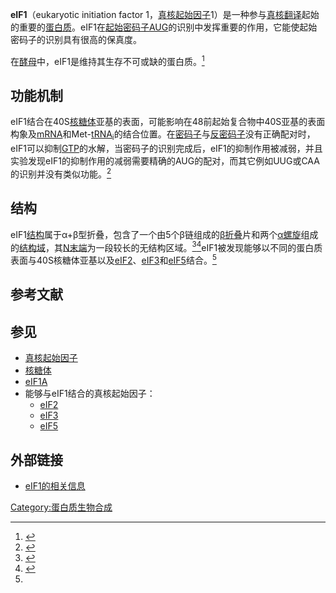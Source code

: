 {{protein
| Name = 真核起始因子1
| caption = 人类eIF1的溶液结构
| image =  Human eIF1.jpg
| width = 250px
| HGNCid = 
| Symbol = eIF1
| AltSymbols = SUI1（酵母中）
| EntrezGene = 10209
| OMIM = 
| RefSeq = NP_005792
| UniProt = P41567
| PDB = 2if1
| ECnumber =  
| Chromosome = 17
| Arm = 
| Band = 
| LocusSupplementaryData = 
}}
'''eIF1'''（eukaryotic initiation factor 1，[[真核起始因子|真核起始因子]]1）是一种参与[[真核翻译|真核翻译]]起始的重要的[[蛋白质|蛋白质]]。eIF1在[[密码子|起始密码子]]AUG的识别中发挥重要的作用，它能使起始密码子的识别具有很高的保真度。

在[[酵母|酵母]]中，eIF1是维持其生存不可或缺的蛋白质。<ref>{{en}}{{cite journal en|author=Yoon H and Donahue TF|year=1992|title= The sui1 supressor locus in Saccharomyces cerevisiae encodes a translation factor that functions during tRNA<sub>i</sub><sup>Met</sup> recognition of the start codon|url=https://archive.org/details/sim_molecular-and-cellular-biology_1992-01_12_1/page/248|journal= Mol Cell Biol|volume= 12|pages= 248–260}}</ref>

== 功能机制 ==
eIF1结合在40S[[核糖体|核糖体]]亚基的表面，可能影响在48前起始复合物中40S亚基的表面构象及[[mRNA|mRNA]]和Met-[[tRNA|tRNA]]<sub>i</sub>的结合位置。在[[密码子|密码子]]与[[反密码子|反密码子]]没有正确配对时，eIF1可以抑制[[GTP|GTP]]的水解，当密码子的识别完成后，eIF1的抑制作用被减弱，并且实验发现eIF1的抑制作用的减弱需要精确的AUG的配对，而其它例如UUG或CAA的识别并没有类似功能。<ref>{{en}}{{cite journal en|author=Unbehaun, A., Borukhov, S. I., Hellen, C. U. & Pestova, T. V.|title=Release of initiation factors from 48S complexes during ribosomal subunit joining and the link between establishment of codon-anticodon base-pairing and hydrolysis of eIF2-bound GTP|journal= Genes Dev|volume=18|pages= 3078-93 |year=2004}}</ref>

== 结构 ==
eIF1[[蛋白质|结构]]属于α+β型折叠，包含了一个由5个β链组成的[[β折叠|β折叠]]片和两个[[α螺旋|α螺旋]]组成的[[结构域|结构域]]，其[[N末端|N末端]]为一段较长的无结构区域。<ref>{{en}}{{cite journal en|author=Fletcher CM, Pestova TV, Hellen CU, Wagner G|title=Structure and interactions of the translation initiation factor eIF1|journal=EMBO J|volume=18|year=1999|pages=2631-7|pmid=10228174}}</ref><ref name="yeast structure">{{en}}{{cite journal en|author=Reibarkh M, Yamamoto Y, Singh CR, del Rio F, Fahmy A, Lee B, Luna RE, Ii M, Wagner G, Asano K|title=Eukaryotic initiation factor (eIF) 1 carries two distinct eIF5-binding faces important for multifactor assembly and AUG selection|journal=J Biol Chem|volume=283|year=2007|pages=1094-103|pmid=17974565}}</ref>eIF1被发现能够以不同的蛋白质表面与40S核糖体亚基以及[[eIF2|eIF2]]、[[eIF3|eIF3]]和[[eIF5|eIF5]]结合。<ref name="yeast structure"/>

== 参考文献 ==
{{reflist}}

== 参见 ==
*[[真核起始因子|真核起始因子]]
*[[核糖体|核糖体]]
*[[eIF1A|eIF1A]]
*能够与eIF1结合的真核起始因子：
**[[eIF2|eIF2]]
**[[eIF3|eIF3]]
**[[eIF5|eIF5]]

== 外部链接 ==
*[http://atlasgeneticsoncology.org/Genes/GC_EIF1.html eIF1的相关信息] {{Wayback|url=http://atlasgeneticsoncology.org/Genes/GC_EIF1.html |date=20200923201617 }}

{{遗传学·翻译}}

[[Category:蛋白质生物合成|Category:蛋白质生物合成]]